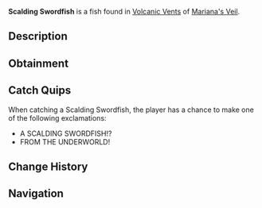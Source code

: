 {{FishInfobox
|image          = Scalding Swordfish.png
|rarity         = Legendary
|sea            = First Sea
|location       = [[Volcanic Vents]]
|sublocation    = 
|sources        = Fishing Rod
|radar_location = 
|prog_speed     = -60
|xp             = 1100
|weather        = Clear
|time           = Day
|season         = Summer
|bait           = Truffle Worm
|base_weight    = 2500
|base_value     = 4000
|weight_range   = 1500
|base_chance    = 0.005
|base_resil     = 15
}}
'''Scalding Swordfish''' is a {{Rarity|Legendary}} fish found in [[Volcanic Vents]] of [[Mariana's Veil]].

== Description ==
{{Description|A sharp fish with glowing red eyes and a body wreathed in smoky tendrils, rumored to be a spirit of the lava itself.|Bestiary Entry}}

== Obtainment ==
{{Description|With a razor-sharp edge, it is said to appear when the sun blazes overhead.|Bestiary Hint}}
{{Fish Availability|
Mariana's Veil/Volcanic Vents
|top_rods      = 
Free Spirit Rod\347688.39\440317.08;
Leviathan's Fang Rod\332264.67\417251.94;
Trident Rod\306331.71\387114.28;
Azure Of Lagoon\264806.43\332967.2;
No-Life Rod\233269.09\292699.69;
Riptide Rod\177593.59\222713.58;
Blazebringer Rod\201937.93\253664.08;
Challenger's Rod\220167.43\279712.46;
Lobster Rod\188516.39\238629.69;
Seraphic Rod\223009.4\277858.3;
Astralhook Rod\220664.1\275339.56;
Ethereal Prism Rod\218769.1\269445.93;
Rod Of The Forgotten Fang\209509.37\263284.5;
Verdant Shear Rod\191526.71\241245.63;
Zeus Rod\186057.23\233233.22;
Rod Of The Depths\181782.23\225772.55;
Depthseeker Rod\181696.07\228608.97;
Rod Of The Exalted One\176612.48\219610.22;
Avalanche Rod\157683.29\198476.25;
Volcanic Rod\147139.24\184447.32;
Steady Rod\60957.77\77332.57
|recommended   = Trident Rod
}}

== Catch Quips ==
When catching a Scalding Swordfish, the player has a chance to make one of the following exclamations:
* A SCALDING SWORDFISH!?
* FROM THE UNDERWORLD!

== Change History ==
{{Change History|{{subst:Current Version}}}}

== Navigation ==
{{Fish Navbox|Volcanic Vents}}